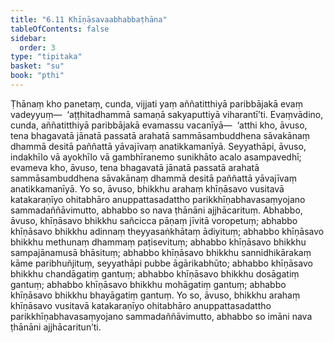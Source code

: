 ```yaml
---
title: "6.11 Khīṇāsavaabhabbaṭhāna"
tableOfContents: false
sidebar:
  order: 3
type: "tipitaka"
basket: "su"
book: "pthi"
---
```



<DynamicBreadcrumb />

<Division number="186" book="pthi">

<Paragraph number="377" book="pthi">
Ṭhānaṃ kho panetaṃ, cunda, vijjati yaṃ aññatitthiyā paribbājakā evaṃ vadeyyuṃ—  ‘aṭṭhitadhammā samaṇā sakyaputtiyā viharantī’ti. Evaṃvādino, cunda, aññatitthiyā paribbājakā evamassu vacanīyā—  ‘atthi kho, āvuso, tena bhagavatā jānatā passatā arahatā sammāsambuddhena sāvakānaṃ dhammā desitā paññattā yāvajīvaṃ anatikkamanīyā. Seyyathāpi, āvuso, indakhīlo vā ayokhīlo vā gambhīranemo sunikhāto acalo asampavedhī; evameva kho, āvuso, tena bhagavatā jānatā passatā arahatā sammāsambuddhena sāvakānaṃ dhammā desitā paññattā yāvajīvaṃ anatikkamanīyā. Yo so, āvuso, bhikkhu arahaṃ khīṇāsavo vusitavā katakaraṇīyo ohitabhāro anuppattasadattho parikkhīṇabhavasaṃyojano sammadaññāvimutto, abhabbo so nava ṭhānāni ajjhācarituṃ. Abhabbo, āvuso, khīṇāsavo bhikkhu sañcicca pāṇaṃ jīvitā voropetuṃ; abhabbo khīṇāsavo bhikkhu adinnaṃ theyyasaṅkhātaṃ ādiyituṃ; abhabbo khīṇāsavo bhikkhu methunaṃ dhammaṃ paṭisevituṃ; abhabbo khīṇāsavo bhikkhu sampajānamusā bhāsituṃ; abhabbo khīṇāsavo bhikkhu sannidhikārakaṃ kāme paribhuñjituṃ, seyyathāpi pubbe āgārikabhūto; abhabbo khīṇāsavo bhikkhu chandāgatiṃ gantuṃ; abhabbo khīṇāsavo bhikkhu dosāgatiṃ gantuṃ; abhabbo khīṇāsavo bhikkhu mohāgatiṃ gantuṃ; abhabbo khīṇāsavo bhikkhu bhayāgatiṃ gantuṃ. Yo so, āvuso, bhikkhu arahaṃ khīṇāsavo vusitavā katakaraṇīyo ohitabhāro anuppattasadattho parikkhīṇabhavasaṃyojano sammadaññāvimutto, abhabbo so imāni nava ṭhānāni ajjhācaritun’ti.
</Paragraph>
</Division>